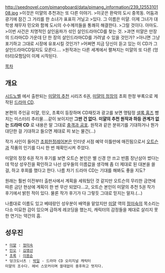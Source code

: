 http://seednovel.com/pimangboard/data/pimang_information/239_1255310108.jpg
>이것은 미얄의 추천과는 또 다른 이야기.
>이곳은 환락의 도시 중목동. 어둠과 광기에 잠긴 그 거리를 한 소녀가 표표히 거닐고 >있다. 그 이름은 미얄. 이제 그녀가 대학생 채무자 민오와 함께 도시의 수수께끼들을 통쾌히 해결한다.
>그럴 것이다. 아마도.
>이번 사건은 치명적인 살인음파가 섞인 살인드라마CD를 찾는 것.
>과연 미얄은 만장의 드라마CD 가운데 단 한 장의 살인드라마CD를 가려낼 수 있을 것인가?
>아니면 그냥 포기하고 그대로 시장에 유포시킬 것인가?
>어쩌면 지금 당신이 듣고 있는 이 CD가 그 살인드라마CD일지도 모른다....
>원작과는 다른 세계에서 펼쳐지는 미얄의 또 다른 (엉터리)모험담이 이제 시작된다.

[[목차]]
== 개요 ==
[[시드노벨]] 에서 출판되는 [[미얄의 추천]] 시리즈 6권, [[미얄의 정장]]의 초회 한정 부록으로 제작된 [[드라마 CD]].

본편의 주인공 미얄, 민오, 초록이 등장하며 CD재킷과 광고를 보면 명탐정 [[셜록 홈즈]] 뺨치는 미스터리 추리물....같이 보이지만 '''그딴 건 없다.''' '''미얄의 추천 원작과 하등 관계가 없는 드라마 CD''' 로 내용은 말 그대로 [[충격과 공포]]. 원작과 같은 분위기를 기대하거나 뭔가 대단한 걸 기대하고 들으면 제대로 피 보는 물건(...)

작가 사인이 들어간 [[초회한정]]레어본은 인터넷 서점 예약 이틀만에 매진됨으로서 [[오트슨]]과 작품의 인기를 다시 한 번 재확인시켜 주었다.

미얄의 정장 6권 작가 후기를 보면 오트슨 본인은 별 신경 안 쓰고 반쯤 장난삼아 썼다는데 막상 성우진을 확인하고 나선 성우들의 이름값을 생각해 좀 더 제대로 된 대본을 쓸 걸, 하고 후회를 했다고 한다. 나름 차기 드라마 CD는 기대를 해봐도 좋을 지도?

원래는 훨씬 이전부터 출판사에서 계획을 세워뒀던 것 같지만 오트슨의 무리한 금연에 따른 금단 현상에 계획이 한 번 무산 되었다...고, 오트슨 본인이 미얄의 추천 5권 작가 후기에서 밝힌 적이 있다. 물론 작가 후기가 다 그렇듯 그대로 믿지는 말자.(...)

나름대로 이름도 있고 베테랑인 성우분이 배역을 맡았지만 [[미얄]] 역의 [[정미숙]]의 목소리는 다소 미묘한 감이 있으며 급하게 레코딩을 했는지, 캐릭터의 감정들을 제대로 살리지 못한 연기는 약간의 흠.

== 성우진 ==
 * [[미얄]] : [[정미숙]]
 * [[민오]] : [[김영선]]
 * [[초록]] : [[이용순]]
 * 덩크도너츠 : [[박일]] - 드라마 CD 오리지널 캐릭터
 미얄의 조수다. 헤비 스모커이며 쓸데없이 중후하고 멋지다.
